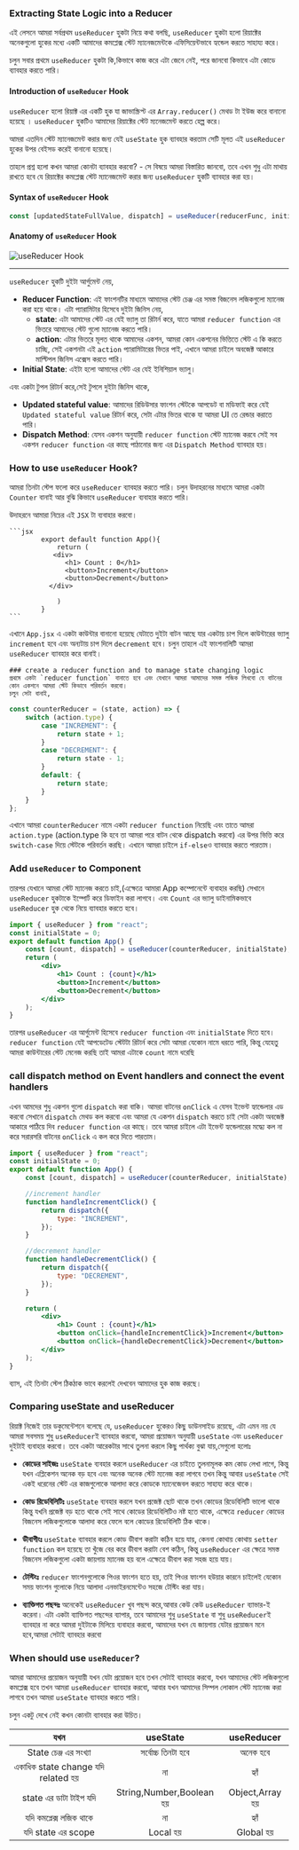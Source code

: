 
### Extracting State Logic into a Reducer

এই লেসনে আমরা সর্বপ্রথম `useReducer` হুকটা নিয়ে কথা বলছি, `useReducer` হুকটা হলো রিয়াক্টের অনেকগুলো হুকের মধ্যে একটি আমাদের কমপ্লেক্স স্টেট ম্যানেজমেন্টকে এফিসিয়েন্টভাবে হ্যন্ডেল করতে সাহায্য করে।

চলুন সবার প্রথমে `useReducer` হুকটা কি,কিভাবে কাজ করে এটা জেনে নেই, পরে জানবো কিভাবে এটা কোডে ব্যাবহার করতে পারি।

#### Introduction of `useReducer` Hook

`useReducer` হলো রিয়াক্ট এর একটি হুক যা জাভাস্ক্রিপ্ট এর `Array.reducer()` মেথড টা ইউজ করে বানানো হয়েছে । `useReducer` হুকটিও আমাদের রিয়াক্টের স্টেট ম্যনেজমেন্ট করতে হেল্প করে।

আমরা এতদিন স্টেট ম্যানেজমেন্ট করার জন্য যেই `useState` হুক ব্যাবহার করতাম সেটি মূলত এই `useReducer` হুকের উপর বেইসড করেই বানানো হয়েছে।

তাহলে প্রশ্ন হলো কখন আমরা কোনটা ব্যাবহার করবো? - সে বিষয়ে আমরা বিস্তারিত জানবো, তবে এখন শুধু এটা মাথায় রাখতে হবে যে রিয়াক্টের কমপ্লেক্স স্টেট ম্যানেজমেন্ট করার জন্য `useReducer` হুকটি ব্যাবহার করা হয়।

#### Syntax of `useReducer` Hook

```jsx
const [updatedStateFullValue, dispatch] = useReducer(reducerFunc, initialState);
```

#### Anatomy of `useReducer` Hook

![useReducer Hook](../../../../public/hookimages/useREducer.png)

---

`useReducer` হুকটি দুইটা আর্গুমেন্ট নেয়,

-   **Reducer Function**: এই ফাংশনটির মাধ্যমে আমাদের স্টেট চেঞ্জ এর সমস্ত বিজনেস লজিকগুলো ম্যানেজ করা হয়ে থাকে। এটা প্যারামিটার হিসেবে দুইটা জিনিস নেয়,
    -   **state**: এটা আমাদের স্টেট এর যেই ভ্যালু তা রিটার্ন করে, যাতে আমরা `reducer function` এর ভিতরে আমাদের স্টেট গুলো ম্যানেজ করতে পারি।
    -   **action**: এটার ভিতরে মূলত থাকে আমাদের একশন, আমরা কোন একশনের ভিত্তিতে স্টেট এ কি করতে চাচ্ছি, সেই একশনটা এই `action` প্যারামিটারের ভিতর পাই, এখানে আমরা চাইলে অবজেক্ট আকারে মাল্টিপল জিনিস এক্সেস করতে পারি।
-   **Initial State**: এইটা হলো আমাদের স্টেট এর যেই ইনিশিয়াল ভ্যালু।

এবং একটা টুপল রিটার্ন করে,সেই টুপলে দুইটা জিনিস থাকে,

-   **Updated stateful value**: আমাদের রিডিউসার ফাংশন স্টেটকে আপডেট বা মডিফাই করে যেই `Updated stateful value` রিটার্ন করে, সেটা এটার ভিতর থাকে যা আমরা UI তে রেন্ডার করাতে পারি।
-   **Dispatch Method**: যেসব একশন অনুযায়ী `reducer function` স্টেট ম্যানেজ করবে সেই সব একশন `reducer function` এর কাছে পাঠানোর জন্য এর `Dispatch Method` ব্যাবহার হয়।

### How to use `useReducer` Hook?

আমরা তিনটা স্টেপ ফলো করে `useReducer` ব্যাবহার করতে পারি। চলুন উদাহরনের মাধ্যমে আমরা একটা `Counter` বানাই আর বুঝি কিভাবে `useReducer` ব্যবাহার করতে পারি।

উদাহরনে আমারা নিচের এই `JSX` টা ব্যবাহার করবো।

    ```jsx
            export default function App(){
                return (
               <div>
                  <h1> Count : 0</h1>
                  <button>Increment</button>
                  <button>Decrement</button>
              </div>

                )
            }
    ```

এখানে `App.jsx` এ একটা কাউন্টার বানানো হয়েছে যেটাতে দুইটা বাটন আছে যার একটায় চাপ দিলে কাউন্টারের ভ্যালু `increment` হবে এবং অন্যটায় চাপ দিলে `decrement` হবে। চলুন তাহলে এই ফাংশনালিটি আমরা `useReducer` ব্যাবহার করে বানাই।

<Steps>

    ### create a reducer function and to manage state changing logic
    প্রথমে একটা `reducer function` বানাতে হবে এবং যেখানে আমরা আমাদের সমস্ত লজিক লিখবো যে বাটনের কোন একশনে আমরা স্টেট কিভাবে পরিবর্তন করবো।
    চলুন সেটা বানাই,

```javascript
const counterReducer = (state, action) => {
    switch (action.type) {
        case "INCREMENT": {
            return state + 1;
        }
        case "DECREMENT": {
            return state - 1;
        }
        default: {
            return state;
        }
    }
};
```

এখানে আমরা `counterReducer` নামে একটা `reducer function` নিয়েছি এবং তাতে আমরা `action.type` (action.type কি হবে তা আমরা পরে বাটন থেকে dispatch করবো) এর উপর ভিত্তি করে `switch-case` দিয়ে স্টেটকে পরিবর্তন করছি। এখানে আমরা চাইলে `if-else`ও ব্যাবহার করতে পারতাম।

### Add `useReducer` to Component

তারপর যেখানে আমরা স্টেট ম্যানেজ করতে চাই,(এক্ষেত্রে আমারা App কম্পোনেন্টে ব্যবাহার করছি) সেখানে `useReducer` হুকটাকে ইম্পোর্ট করে ডিফাইন করা লাগবে। এবং `Count` এর ভ্যালু ডাইনামিকভাবে `useReducer` হুক থেকে নিয়ে ব্যাবহার করতে হবে।

```jsx {1,2,4,7}
import { useReducer } from "react";
const initialState = 0;
export default function App() {
    const [count, dispatch] = useReducer(counterReducer, initialState);
    return (
        <div>
            <h1> Count : {count}</h1>
            <button>Increment</button>
            <button>Decrement</button>
        </div>
    );
}
```

তারপর `useReducer` এর আর্গুমেন্ট হিসেবে `reducer function` এবং `initialState` দিতে হবে। `reducer function` যেই আপডেটেড স্টেটটা রিটার্ন করে সেটা আমরা যেকোন নামে ধরতে পারি, কিন্তু যেহেতু আমরা কাউন্টারের স্টেট মেনেজ করছি তাই আমরা এটাকে `count` নামে ধরেছি

### call dispatch method on Event handlers and connect the event handlers

এখন আমদের শুধু একশন গুলো `dispatch` করা বাকি। আমরা বাটনের `onClick` এ যেসব ইভেন্ট হ্যান্ডেলার এড করবো সেখানে `dispatch` মেথড কল করবো এবং আমরা যে একশন `dispatch` করতে চাই সেটা একটা অবজেক্ট আকারে পাঠিয়ে দিব `reducer function` এর কাছে। তবে আমরা চাইলে এটা ইভেন্ট হ্যন্ডেলারের মদ্ধ্যে কল না করে সরারসরি বাটনের `onClick` এ কল করে দিতে পারতাম।

```jsx {1,2,4}
import { useReducer } from "react";
const initialState = 0;
export default function App() {
    const [count, dispatch] = useReducer(counterReducer, initialState);

    //increment handler
    function handleIncrementClick() {
        return dispatch({
            type: "INCREMENT",
        });
    }

    //decrement handler
    function handleDecrementClick() {
        return dispatch({
            type: "DECREMENT",
        });
    }

    return (
        <div>
            <h1> Count : {count}</h1>
            <button onClick={handleIncrementClick}>Increment</button>
            <button onClick={handleDecrementClick}>Decrement</button>
        </div>
    );
}
```

ব্যাস, এই তিনটা স্টেপ ঠিকঠাক ভাবে করলেই দেখবেন আমাদের হুক কাজ করছে।

</Steps>

### Comparing useState and useReducer

রিয়াক্ট নিজেই তার ডকুমেন্টেশনে বলেছে যে, `useReducer` হুকেরও কিছু ডাউনসাইড রয়েছে, এটা এমন নয় যে আমরা সবসময় শুধু `useReducer`ই ব্যাবহার করবো, আমরা প্রয়োজন অনুযায়ী `useState` এবং `useReducer` দুইটাই ব্যবাহার করবো। তবে একটা আরেকটার সাথে তুলনা করলে কিছু পার্থক্য বুঝা যায়,সেগুলো হলোঃ

-   **কোডের সাইজঃ** `useState` ব্যবহার করলে `useReducer` এর চাইতে তুলনামূলক কম কোড লেখা লাগে, কিন্তু যখন এপ্লিকেশন অনেক বড় হবে এবং অনেক অনেক স্টেট ম্যনেজ করা লাগবে তখন কিন্তু আবার `useState` সেই একই ধরেনের স্টেট এর কাজগুলোকে আলাদা করে কোডকে ম্যানেজেবল করতে সাহায্য করে থাকে।

-   **কোড রিডেবিলিটিঃ** `useState` ব্যবহার করলে যখন প্রজেক্ট ছোট থাকে তখন কোডের রিডেবিলিটি ভালো থাকে কিন্তু যখনি প্রজেক্ট বড় হতে থাকে সেই সাথে কোডের রিডেবিলিটিও নষ্ট হতে থাকে, এক্ষেত্রে `reducer` কোডের বিজনেস লজিকগুলোকে আলাদা করে ফেলে বলে কোডের রিডেবিলিটি ঠিক থাকে।

-   **ডীবাগীংঃ** `useState` ব্যাবহার করলে কোড ডীবাগ করাটা কঠিন হয়ে যায়, কেননা কোথায় কোথায় `setter function` কল হয়েছে তা খুঁজে বের করে ডীবাগ করাটা বেশ কঠিন, কিন্তু `useReducer` এর ক্ষেত্রে সমস্ত বিজনেস লজিকগুলো একটা জায়গায় ম্যানেজ হয় বলে এক্ষেত্রে ডীবাগ করা সহজ হয়ে যায়।

-   **টেস্টিংঃ** `reducer` ফাংশনগুলোকে পিওর ফাংশন হতে হয়, তাই পিওর ফাংশন হউয়ার কারনে চাইলেই যেকোন সময় ফাংশন গুলোকে নিয়ে আলাদা এনভাইরনমেন্টেও সহজে টেস্টিং করা যায়।

-   **ব্যাক্তিগত পছন্দঃ** অনেকেই `useReducer` খুব পছন্দ করে,আবার কেউ কেউ `useReducer` ব্যাভার-ই করেনা। এটা একটা ব্যাক্তিগত পছন্দের ব্যাপার, তবে আমাদের শুধু `useState` বা শুধু `useReducer`ই ব্যাবহার না করে আমরা দুইটাকে মিলিয়ে ব্যবাহার করবো, আমাদের যখন যে জায়গায় যেটার প্রয়োজন মনে হবে,আমরা সেটাই ব্যাবহার করবো

### When should use `useReducer`?

আমরা আমাদের প্রয়োজন অনুযায়ী যখন যেটা প্রয়োজন হবে তখন সেটাই ব্যাবহার করবো, যখন আমাদের স্টেট লজিকগুলো কমপ্লেক্স হবে তখন আমরা `useReducer` ব্যাবহার করবো, আবার যখন আমাদের সিম্পল লোকাল স্টেট ম্যানেজ করা লাগবে তখন আমরা `useState` ব্যাবহার করতে পারি।

চলুন একটু দেখে নেই কখন কোনটা ব্যাবহার করা উচিত।

| যখন | useState | useReducer |
| :-: | :-: | :-: |
| State চেঞ্জ এর সংখ্যা | সর্বোচ্চ তিনটা হবে | অনেক হবে |
| একাধিক state change যদি related হয় | না | হ্যাঁ |
| state এর ডাটা টাইপ যদি | String,Number,Boolean হয় | Object,Array হয় |
| যদি কমপ্লেক্স লজিক থাকে | না | হ্যাঁ |
| যদি state এর scope | Local হয় | Global হয় |

